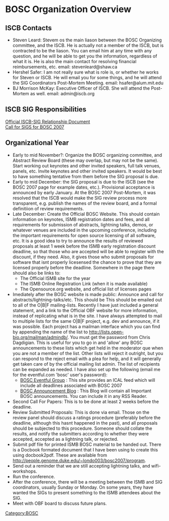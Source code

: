 =BOSC Organization Overview=

==ISCB Contacts==

* Steven Leard: Stevem os the main liason between the BOSC Organizing committee, and the ISCB.  He is actually not a member of the ISCB, but is contracted to be the liason.  You can email him at any time with any question, and he will be able to get you the information, regardless of what it is.  He is also the main contact for resolving financial reimbursements, etc.  email: stevenleard@shaw.ca
* Hershel Safer: I am not really sure what is role is, or whether he works for Steven or ISCB.  He will email you for some things, and he will attend the SIG Coordinators Post-Mortem Meeting. email: hsafer@alum.mit.edu
* BJ Morrison McKay: Executive Officer of ISCB.  She will attend the Post-Mortem as well. email: admin@iscb.org


==ISCB SIG Responsibilities==

[http://www.iscb.org/ismbeccb2007/wp-content/uploads/2006/10/iscb-sig-relation-v12.pdf Official ISCB-SIG Relationship Document]<br>
[http://www.iscb.org/ismbeccb2007/sigs/ Call for SIGS for BOSC 2007]

==Organizational Year==

* Early to mid November?: Organize the BOSC organizing committee, and Abstract Review Board (these may overlap, but may not be the same). Start working out keynotes and other invited speakers, full talk venues, panels, etc. Invite keynotes and other invited speakers.  It would be best to have something tentative from them before the SIG proposal is due.
* Early to mid December: the SIG proposal is due to the ISCB (see the BOSC 2007 page for example dates, etc.).  Provisional acceptance is announced by early January.  At the BOSC 2007 Post-Mortem, it was resolved that the ISCB would make the SIG review process more transparent, e.g. publish the names of the review board, and a formal definitiion of review requirements.
* Late December: Create the Official BOSC Website.  This should contain information on keynotes, ISMB registration dates and fees, and all requirements for submission of abstracts, lightning talks, demos, or whatever venues are included in the upcoming conference, including the important requirements for open source licensing of all software, etc.  It is a good idea to try to announce the results of reviewed proposals at least 1 week before the ISMB early registration discount deadline, so that those who are accepted will be able to register with the discount, if they need.  Also, it gives those who submit proposals for software that isnt properly licesensed the chance to prove that they are licensed properly before the deadline.  Somewhere in the page there should also be links to:
** The Official ISMB site for the year
** The ISMB Online Registration Link (when it is made available)
** The Opensource.org website, and official list of licenses pages 
* Imediately after the BOSC website is made public: Announce and call for abstracts/lightning-talks/etc.  This should be This should be emailed out to all of the O|B|F mailing-lists.  Recently I have just included a general statement, and a link to the Official OBF website for more information, instead of replicating what is in the site.  I have always attempted to mail to multiple lists for the same O|B|F project, e.g. dev and announce, if it was possible.  Each project has a mailman interface which you can find by appending the name of the list to http://lists.open-bio.org/mailman/admindb/. You must get the password from Chris Dagdigian.  This is useful for you to go in and 'allow' any BOSC announcements to these lists which get held in the moderator que when you are not a member of the list.  Other lists will reject it outright, but you can respond to the reject email with a plea for help, and it will generally get taken care of by the official mailing list admin.  The list of recipients can be expanded as needed.  I have also set up the following (email me for the eventful.com 'bosc' user's password):
** [http://eventful.com/groups/G0-001-000014747-0 BOSC Eventful Group] : This site provides an ICAL feed which will include all deadlines associated with BOSC 2007 <br>
** [http://www.open-bio.org/boscblog/ BOSC Announcement Blog] : This Blog will contain all Important BOSC announcements.  You can include it in any RSS Reader.
* Second Call For Papers: This is to be done at least 2 weeks before the deadline.
* Review Submitted Proposals: This is done via email.  Those on the review panel should discuss a ratings procedure (preferably before the deadline, although this hasnt happened in the past), and all proposals should be subjected to this procedure.  Someone should collate the results, and notify the submitters according to whether they were accepted, accepted as a lightning talk, or rejected.
* Submit pdf file for printed ISMB BOSC material to be handed out.  There is a Docbook formated document that I have been using to create this using docbook2pdf.  These are available from http://people.genome.duke.edu/~londo003/bosc2007/program.
* Send out a reminder that we are still accepting lightning talks, and wifi-workshops.
* Run the conference.
* After the conference, there will be a meeting between the ISMB and SIG coordinators, usually Sunday or Monday.  On some years, they have wanted the SIGs to present something to the ISMB attendees about the SIG.
* Meet with OBF board to discuss future plans.

[[Category:BOSC]]